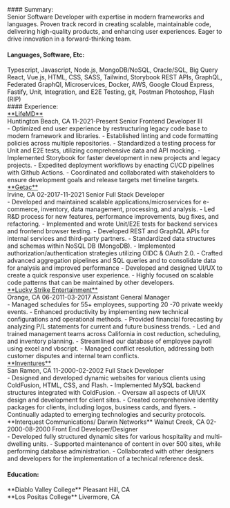 
<div class="mt-3 grid gap-y-3 px-7">
#### Summary:

<div class="pl-3">
Senior Software Developer with expertise in modern frameworks and languages. Proven track record in creating scalable, maintainable code, delivering high-quality products, and enhancing user experiences. Eager to drive innovation in a forward-thinking team.
</div>

#### Languages, Software, Etc:
<div class="pl-3">
      Typescript, Javascript, Node.js, MongoDB/NoSQL, Oracle/SQL, Big Query  
      React, Vue.js, HTML, CSS, SASS, Tailwind, Storybook  
      REST APIs, GraphQL, Federated GraphQl, Microservices, Docker, AWS, Google Cloud  
      Express, Fastify, Unit, Integration, and E2E Testing, git, Postman  
      Photoshop, Flash (RIP)
</div>
#### Experience:
<div class="pl-3 grid gap-y-3"> 
<a href="https://www.lifemd.com" target="_blank">**LifeMD**</a><br/>
Huntington Beach, CA 11-2021-Present  
Senior Frontend Developer III  
<div class="pl-8">
- Optimized end user experience by restructuring legacy code base to modern framework and libraries.
- Established linting and code formatting policies across multiple repositories.
- Standardized a testing process for Unit and E2E tests, utilizing comprehensive data and API mocking.
- Implemented Storybook for faster development in new projects and legacy projects.
- Expedited deployment workflows by enacting CI/CD pipelines with Github Actions.
- Coordinated and collaborated with stakeholders to ensure development goals and release targets met timeline targets.
</div>
</div>


<div class="pl-3 grid gap-y-3"> 
<a href="https://www.getac.com" target="_blank">**Getac**</a><br/>
Irvine, CA 02-2017-11-2021  
Senior Full Stack Developer  
<div class="pl-8">
- Developed and maintained scalable applications/microservices for e-commerce, inventory, data management, processing, and analysis.
- Led R&D process for new features, performance improvements, bug fixes, and refactoring.
- Implemented and wrote Unit/E2E tests for backend services and frontend browser testing.
- Developed REST and GraphQL APIs for internal services and third-party partners.
- Standardized data structures and schemas within NoSQL DB (MongoDB).
- Implemented authorization/authentication strategies utilizing OIDC & OAuth 2.0.
- Crafted advanced aggregation pipelines and SQL queries and to consolidate data for analysis and improved performance
- Developed and designed UI/UX to create a quick responsive user experience.
- Highly focused on scalable code patterns that can be maintained by other developers.
</div>
</div>

<div class="pl-3 grid gap-y-3">
<a href="https://www.luckystrikeent.com/" target="_blank">**Lucky Strike Entertainment**</a><br/>
Orange, CA 06-2011-03-2017  
Assistant General Manager  
<div class="pl-8">
- Managed schedules for 55+ employees, supporting 20 -70 private weekly events.
- Enhanced productivity by implementing new technical configurations and operational methods.
- Provided financial forecasting by analyzing P/L statements for current and future business trends.
- Led and trained management teams across California in cost reduction, scheduling, and inventory planning.
- Streamlined our database of employee payroll using excel and vbscript.
- Managed conflict resolution, addressing both customer disputes and internal team conflicts.
</div>
</div>

<div class="pl-3 grid gap-y-3">
<a href="https://www.inventures.com/" target="_blank">**Inventures**</a><br/>
San Ramon, CA 11-2000-02-2002  
Full Stack Developer  
<div class="pl-8">
- Designed and developed dynamic websites for various clients using ColdFusion, HTML, CSS, and Flash.
- Implemented MySQL backend structures integrated with ColdFusion.
- Oversaw all aspects of UI/UX design and development for client sites.
- Created comprehensive identity packages for clients, including logos, business cards, and flyers.
- Continually adapted to emerging technologies and security protocols.
</div>
</div>

<div class="pl-3 grid gap-y-3">
**Interquest Communications/ Darwin Networks**  
Walnut Creek, CA 02-2000-08-2000  
Front End Developer/Designer  
<div class="pl-8">
- Developed fully structured dynamic sites for various hospitality and multi-dwelling units.
- Supported maintenance of content in over 500 sites, while performing database administration.
- Collaborated with other designers and developers for the implementation of a technical reference desk.
</div>
</div>

#### Education:

<div class="pl-3">
**Diablo Valley College**  
Pleasant Hill, CA  

</div>
<div class="pl-3">
**Los Positas College**  
Livermore, CA
</div>
</div>
